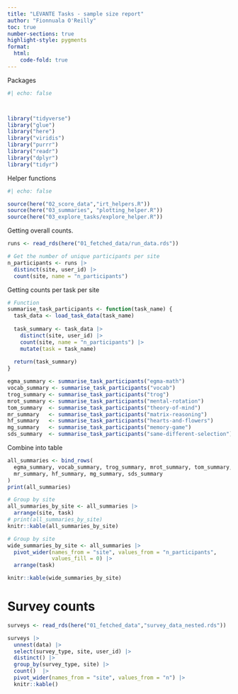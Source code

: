 ```yaml
---
title: "LEVANTE Tasks - sample size report"
author: "Fionnuala O'Reilly"
toc: true
number-sections: true
highlight-style: pygments
format:
  html: 
    code-fold: true
---
```


Packages

```r

#| echo: false



library("tidyverse")
library("glue")
library("here")
library("viridis")
library("purrr")
library("readr")
library("dplyr")
library("tidyr")

```

Helper functions

```r

#| echo: false

source(here("02_score_data","irt_helpers.R"))
source(here("03_summaries", "plotting_helper.R"))
source(here("03_explore_tasks/explore_helper.R"))
```

Getting overall counts.


```r
runs <- read_rds(here("01_fetched_data/run_data.rds")) 

# Get the number of unique participants per site
n_participants <- runs |>
  distinct(site, user_id) |>
  count(site, name = "n_participants")
```


Getting counts per task per site

```r
# Function
summarise_task_participants <- function(task_name) {
  task_data <- load_task_data(task_name)
  
  task_summary <- task_data |>
    distinct(site, user_id) |>
    count(site, name = "n_participants") |>
    mutate(task = task_name)
  
  return(task_summary)
}

egma_summary <- summarise_task_participants("egma-math")
vocab_summary <- summarise_task_participants("vocab")
trog_summary <- summarise_task_participants("trog")
mrot_summary <- summarise_task_participants("mental-rotation")
tom_summary  <- summarise_task_participants("theory-of-mind")
mr_summary   <- summarise_task_participants("matrix-reasoning")
hf_summary   <- summarise_task_participants("hearts-and-flowers")
mg_summary   <- summarise_task_participants("memory-game")
sds_summary  <- summarise_task_participants("same-different-selection")

```

Combine into table

```r
all_summaries <- bind_rows(
  egma_summary, vocab_summary, trog_summary, mrot_summary, tom_summary,
  mr_summary, hf_summary, mg_summary, sds_summary
)
print(all_summaries)

# Group by site
all_summaries_by_site <- all_summaries |>
  arrange(site, task)
# print(all_summaries_by_site)
knitr::kable(all_summaries_by_site)


```


```r

# Group by site
wide_summaries_by_site <- all_summaries |>
  pivot_wider(names_from = "site", values_from = "n_participants", 
              values_fill = 0) |>
  arrange(task)

knitr::kable(wide_summaries_by_site)


```

# Survey counts

```r
surveys <- read_rds(here("01_fetched_data","survey_data_nested.rds"))
```

```r
surveys |>
  unnest(data) |>
  select(survey_type, site, user_id) |>
  distinct() |>
  group_by(survey_type, site) |>
  count()  |>
  pivot_wider(names_from = "site", values_from = "n") |>
  knitr::kable()
  


```


